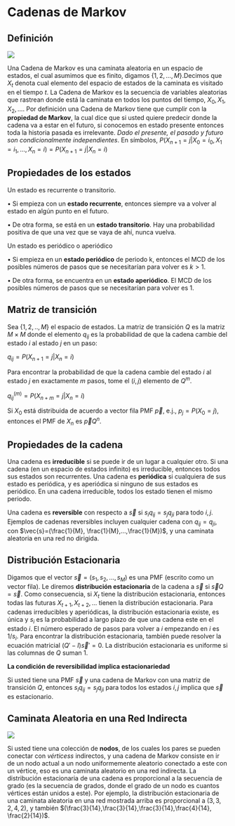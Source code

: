 # Cadenas de Markov {#markov}

## Definición 

![](10.PNG)

Una Cadena de Markov es una caminata aleatoria en un espacio de estados, el cual asumimos que es finito, digamos {$1,2,...,M$}.Decimos que $X_t$ denota cual elemento del espacio de estados de la caminata es visitado en el tiempo $t$. La Cadena de Markov es la secuencia de variables aleatorias que rastrean donde está la caminata en todos los puntos del tiempo, $X_0, X_1, X_2,...$. Por definición una Cadena de Markov tiene que cumplir con la $\textbf{propiedad de Markov}$, la cual dice que si usted quiere predecir donde la cadena va a estar en el futuro, si conocemos en estado presente entonces toda la historia pasada es irrelevante. $\textit{Dado el presente, el pasado y futuro son condicionalmente independientes}$. En símbolos,
$P(X_{n+1}=j|X_0=i_0, X_1=i_1,...,X_n=i)=P(X_{n+1}=j|X_n=i)$

## Propiedades de los estados
Un estado es recurrente o transitorio.

$\bullet$ Si empieza con un $\textbf{estado recurrente}$, entonces siempre va a volver al estado en algún punto en el futuro. 


$\bullet$ De otra forma, se está en un $\textbf{estado transitorio}$. Hay una probabilidad positiva de que una vez que se vaya de ahí, nunca vuelva.

Un estado es periódico o aperiódico

$\bullet$ Si empieza en un $\textbf{estado periódico}$ de periodo k, entonces el MCD de los posibles números de pasos que se necesitarían para volver es $k>1$.

$\bullet$ De otra forma, se encuentra en un $\textbf{estado aperiódico}$. El MCD de los posibles números de pasos que se necesitarían para volver es 1.


## Matriz de transición 
Sea {$1,2,..,M$} el espacio de estados. La matriz de transición $Q$ es la matriz $M \times M$ donde el elemento $q_{ij}$ es la probabilidad de que la cadena cambie del estado $i$ al estado $j$ en un paso:

$q_{ij}=P(X_{n+1}=j|X_n=i)$

Para encontrar la probabilidad de que la cadena cambie del estado $i$ al estado $j$ en exactamente $m$ pasos, tome el $(i,j)$ elemento de $Q^m$.

$q_{ij}^{(m)}=P(X_{n+m}=j|X_n =i)$

Si $X_0$ está distribuida de acuerdo a vector fila PMF $\vec{p}$, e.j., $p_j=P(X_0=j)$, entonces el PMF de $X_n$ es $\vec{p}Q^n$.

## Propiedades de la cadena
Una cadena es $\textbf{irreducible}$ si se puede ir de un lugar a cualquier otro. Si una cadena (en un espacio de estados infinito) es irreducible, entonces todos sus estados son recurrentes. Una cadena es $\textbf{periódica}$ si cualquiera de sus estado es periódica, y es aperiódica si ninguno de sus estados es periódico. En una cadena irreducible, todos los estado tienen el mismo periodo.

Una cadena es $\textbf{reversible}$ con respecto a $\vec{s}$ si $s_iq_{ij}=s_jq_{ji}$ para todo $i,j$.
Ejemplos de cadenas reversibles incluyen cualquier cadena con $q_{ij}=q_{ji}$, con $\vec{s}=(\frac{1}{M}, \frac{1}{M},...,\frac{1}{M})$, y una caminata aleatoria en una red no dirigida.


## Distribución Estacionaria

Digamos que el vector $\vec{s}=(s_1, s_2,...,s_M)$ es una PMF (escrito como un vector fila). Le diremos $\textbf{distribución estacionaria}$ de la cadena a $\vec{s}$  si $\vec{s}Q=\vec{s}$. Como consecuencia, si $X_t$ tiene la distribución  estacionaria, entonces todas las futuras $X_{t+1}, X_{t+2},...$ tienen la distribución estacionaria.
Para cadenas irreducibles y aperiódicas, la distribución estacionaria existe, es única y $s_i$ es la probabilidad a largo plazo de que una cadena este en el estado $i$. El número esperado de pasos para volver a $i$ empezando en $i$ es $1/s_i$.
Para encontrar la distribución estacionaria, también puede resolver la ecuación matricial $(Q' - I)\vec{s}' =0$. La distribución estacionaria es uniforme si las columnas de $Q$ suman 1.

$\textbf{La condición de reversibilidad implica estacionariedad}$

Si usted tiene una PMF $\vec{s}$ y una cadena de Markov con una matriz de transición $Q$, entonces $s_i q_{ij}=s_jq_{ji}$ para todos los estados $i,j$ implica que $\vec{s}$ es estacionario.


## Caminata Aleatoria en una Red Indirecta

![](11.PNG)

Si usted tiene una colección de $\textbf{nodos}$, de los cuales los pares se pueden conectar con $vérticess$ indirectos, y una cadena de Markov consiste en ir de un nodo actual a un nodo uniformemente aleatorio conectado a este con un vértice, eso es una caminata aleatorio en una red indirecta. La distribución estacionaria de una cadena es proporcional a la secuencia de grado (es la secuencia de grados, donde el grado de un nodo es cuantos vértices están unidos a este). Por ejemplo, la distribución estacionaria de una caminata aleatoria en una red mostrada arriba es proporcional a $(3,3,2,4,2)$, y también $(\frac{3}{14},\frac{3}{14},\frac{3}{14},\frac{4}{14}, \frac{2}{14})$.

